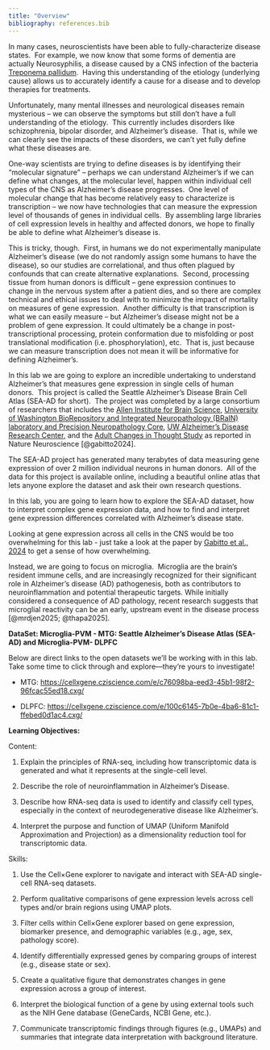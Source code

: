 ```yaml
---
title: "Overview"
bibliography: references.bib
---
```


In many cases, neuroscientists have been able to fully-characterize disease states.  For example, we now know that some forms of dementia are actually Neurosyphilis, a disease caused by a CNS infection of the bacteria [Treponema pallidum](https://en.wikipedia.org/wiki/Treponema_pallidum).  Having this understanding of the etiology (underlying cause) allows us to accurately identify a cause for a disease and to develop therapies for treatments.

Unfortunately, many mental illnesses and neurological diseases remain mysterious – we can observe the symptoms but still don’t have a full understanding of the etiology.  This currently includes disorders like schizophrenia, bipolar disorder, and Alzheimer’s disease.  That is, while we can clearly see the impacts of these disorders, we can’t yet fully define what these diseases are.

One-way scientists are trying to define diseases is by identifying their “molecular signature” – perhaps we can understand Alzheimer’s if we can define what changes, at the molecular level, happen within individual cell types of the CNS as Alzheimer’s disease progresses.  One level of molecular change that has become relatively easy to characterize is transcription – we now have technologies that can measure the expression level of thousands of genes in individual cells.  By assembling large libraries of cell expression levels in healthy and affected donors, we hope to finally be able to define what Alzheimer’s disease is.

This is tricky, though.  First, in humans we do not experimentally manipulate Alzheimer’s disease (we do not randomly assign some humans to have the disease), so our studies are correlational, and thus often plagued by confounds that can create alternative explanations.  Second, processing tissue from human donors is difficult – gene expression continues to change in the nervous system after a patient dies, and so there are complex technical and ethical issues to deal with to minimize the impact of mortality on measures of gene expression.  Another difficulty is that transcription is what we can easily measure – but Alzheimer’s disease might not be a problem of gene expression. It could ultimately be a change in post-transcriptional processing, protein conformation due to misfolding or post translational modification (i.e. phosphorylation), etc.  That is, just because we can measure transcription does not mean it will be informative for defining Alzheimer’s.

In this lab we are going to explore an incredible undertaking to understand Alzheimer’s that measures gene expression in single cells of human donors.  This project is called the Seattle Alzheimer’s Disease Brain Cell Atlas (SEA-AD for short).  The project was completed by a large consortium of researchers that includes the [Allen Institute for Brain Science](https://portal.brain-map.org/explore/seattle-alzheimers-disease/whatis), [University of Washington BioRepository and Integrated Neuropathology (BRaIN) laboratory and Precision Neuropathology Core](https://dlmp.uw.edu/research-labs/keene/BRaIN-lab), [UW Alzheimer's Disease Research Center](https://depts.washington.edu/mbwc/adrc), and the [Adult Changes in Thought Study](https://actagingresearch.org/) as reported in Nature Neuroscience [@gabitto2024].  

The SEA-AD project has generated many terabytes of data measuring gene expression of over 2 million individual neurons in human donors.  All of the data for this project is available online, including a beautiful online atlas that lets anyone explore the dataset and ask their own research questions.

In this lab, you are going to learn how to explore the SEA-AD dataset, how to interpret complex gene expression data, and how to find and interpret gene expression differences correlated with Alzheimer’s disease state.

Looking at gene expression across all cells in the CNS would be too overwhelming for this lab - just take a look at the paper by [Gabitto et al., 2024](https://www.nature.com/articles/s41593-024-01774-5) to get a sense of how overwhelming.

Instead, we are going to focus on microglia.  Microglia are the brain's resident immune cells, and are increasingly recognized for their significant role in Alzheimer's disease (AD) pathogenesis, both as contributors to neuroinflammation and potential therapeutic targets. While initially considered a consequence of AD pathology, recent research suggests that microglial reactivity can be an early, upstream event in the disease process [@mrdjen2025; @thapa2025].

**DataSet: Microglia-PVM - MTG: Seattle Alzheimer's Disease Atlas (SEA-AD) and Microglia-PVM- DLPFC**

Below are direct links to the open datasets we’ll be working with in this lab. Take some time to click through and explore—they’re yours to investigate!

-   MTG: <https://cellxgene.cziscience.com/e/c76098ba-eed3-45b1-98f2-96fcac55ed18.cxg/>

-   DLPFC: <https://cellxgene.cziscience.com/e/100c6145-7b0e-4ba6-81c1-ffebed0d1ac4.cxg/> 

**Learning Objectives:**

Content:

1.  Explain the principles of RNA-seq, including how transcriptomic data is generated and what it represents at the single-cell level.

2.  Describe the role of neuroinflammation in Alzheimer’s Disease. 

3.  Describe how RNA-seq data is used to identify and classify cell types, especially in the context of neurodegenerative disease like Alzheimer’s.

4.  Interpret the purpose and function of UMAP (Uniform Manifold Approximation and Projection) as a dimensionality reduction tool for transcriptomic data.

Skills:

1.  Use the Cell×Gene explorer to navigate and interact with SEA-AD single-cell RNA-seq datasets.

2.  Perform qualitative comparisons of gene expression levels across cell types and/or brain regions using UMAP plots.

3.  Filter cells within Cell×Gene explorer based on gene expression, biomarker presence, and demographic variables (e.g., age, sex, pathology score).

4.  Identify differentially expressed genes by comparing groups of interest (e.g., disease state or sex).

5.  Create a qualitative figure that demonstrates changes in gene expression across a group of interest.

6.  Interpret the biological function of a gene by using external tools such as the NIH Gene database (GeneCards, NCBI Gene, etc.).

7.  Communicate transcriptomic findings through figures (e.g., UMAPs) and summaries that integrate data interpretation with background literature.

## 
